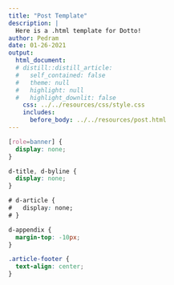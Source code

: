 ```yaml
---
title: "Post Template"
description: |
  Here is a .html template for Dotto!
author: Pedram
date: 01-26-2021
output:
  html_document:
  # distill::distill_article:
  #   self_contained: false
  #   theme: null
  #   highlight: null
  #   highlight_downlit: false
    css: ../../resources/css/style.css
    includes:
      before_body: ../../resources/post.html
---
```


```css

[role=banner] {
  display: none;
}

d-title, d-byline {
  display: none;
}

# d-article {
#   display: none;
# }

d-appendix {
  margin-top: -10px;
}

.article-footer {
  text-align: center;
}

```


